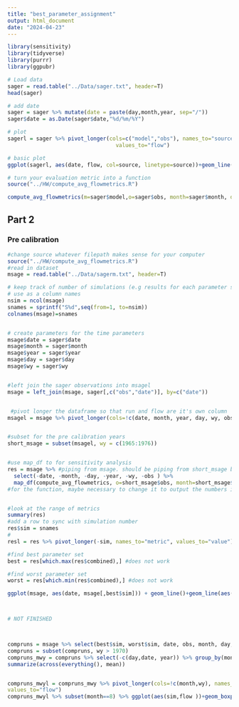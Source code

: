 ```yaml
---
title: "best_parameter_assignment"
output: html_document
date: "2024-04-23"
---
```


```r
library(sensitivity)
library(tidyverse)
library(purrr)
library(ggpubr)
```

```r
# Load data
sager = read.table("../Data/sager.txt", header=T)
head(sager)

# add date
sager = sager %>% mutate(date = paste(day,month,year, sep="/"))
sager$date = as.Date(sager$date,"%d/%m/%Y")

# plot
sagerl = sager %>% pivot_longer(cols=c("model","obs"), names_to="source",
                                  values_to="flow")

# basic plot
ggplot(sagerl, aes(date, flow, col=source, linetype=source))+geom_line()


```

```r
# turn your evaluation metric into a function
source("../HW/compute_avg_flowmetrics.R")

compute_avg_flowmetrics(m=sager$model,o=sager$obs, month=sager$month, day=sager$day, year=sager$year, wy=sager$wy)

```

## Part 2
### Pre calibration
```r

#change source whatever filepath makes sense for your computer
source("../HW/compute_avg_flowmetrics.R")
#read in dataset
msage = read.table("../Data/sagerm.txt", header=T)

# keep track of number of simulations (e.g results for each parameter set)
# use as a column names
nsim = ncol(msage)
snames = sprintf("S%d",seq(from=1, to=nsim))
colnames(msage)=snames


# create parameters for the time parameters
msage$date = sager$date
msage$month = sager$month
msage$year = sager$year
msage$day = sager$day
msage$wy = sager$wy


#left join the sager observations into msagel
msage = left_join(msage, sager[,c("obs","date")], by=c("date"))


 #pivot longer the dataframe so that run and flow are it's own column
msagel = msage %>% pivot_longer(cols=!c(date, month, year, day, wy, obs), names_to="run", values_to="flow")


#subset for the pre calibration years
short_msage = subset(msagel, wy = c(1965:1976))


#use map_df to for sensitivity analysis
res = msage %>% #piping from msage. should be piping from short_msage but is not working for some reason
  select(-date, -month, -day, -year, -wy, -obs ) %>%
  map_df(compute_avg_flowmetrics, o=short_msage$obs, month=short_msage$month, day=short_msage$day, year=short_msage$year, wy=short_msage$wy)
#for the function, maybe necessary to change it to output the numbers in the list only


#look at the range of metrics
summary(res)
#add a row to sync with simulation number
res$sim = snames
#
resl = res %>% pivot_longer(-sim, names_to="metric", values_to="value")

#find best parameter set
best = res[which.max(res$combined),] #does not work

#find worst parameter set
worst = res[which.min(res$combined),] #does not work

ggplot(msage, aes(date, msage[,best$sim])) + geom_line()+geom_line(aes(date, obs), col="red")



# NOT FINISHED



compruns = msage %>% select(best$sim, worst$sim, date, obs, month, day, year, wy)
compruns = subset(compruns, wy > 1970)
compruns_mwy = compruns %>% select(-c(day,date, year)) %>% group_by(month, wy) %>%
summarize(across(everything(), mean))


compruns_mwyl = compruns_mwy %>% pivot_longer(cols=!c(month,wy), names_to="sim",
values_to="flow")
compruns_mwyl %>% subset(month==8) %>% ggplot(aes(sim,flow ))+geom_boxplot()


```

